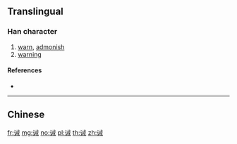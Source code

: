 {{character info/new}}
{{also|誡}}
==Translingual==

===Han character===
{{Han char|rn=149|rad=讠|as=07|sn=9|four=|canj=IVIT}}

# [[warn]], [[admonish]]
# [[warning]]

====References====
* {{Han ref|kx=1188.181|hdz=63973.030|uh=8BEB|ud=35819}}

----

==Chinese==
{{zh-see|誡}}

[[fr:诫]]
[[mg:诫]]
[[no:诫]]
[[pl:诫]]
[[th:诫]]
[[zh:诫]]